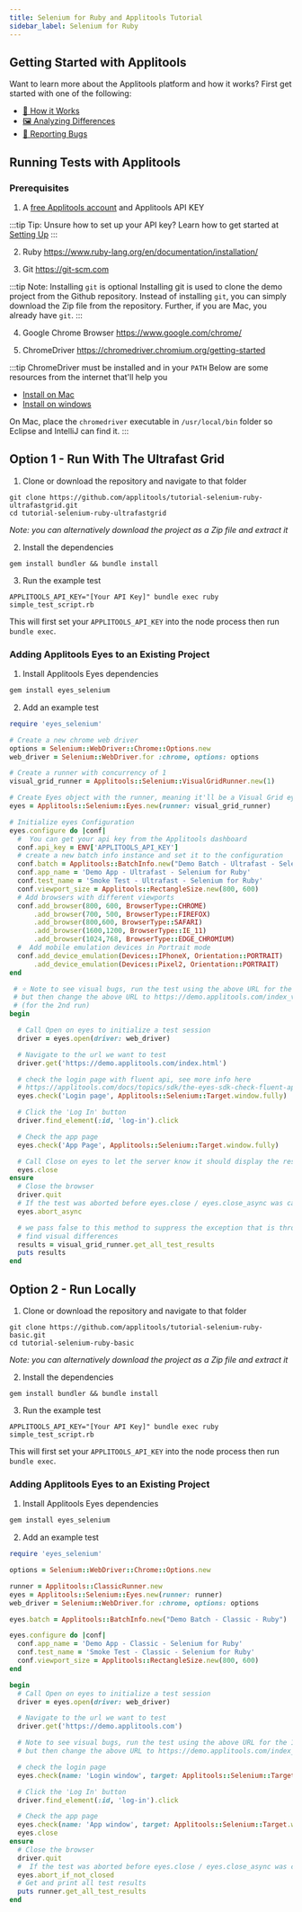 ```yaml
---
title: Selenium for Ruby and Applitools Tutorial
sidebar_label: Selenium for Ruby
---
```



## Getting Started with Applitools

Want to learn more about the Applitools platform and how it works? First get started with one of the following:

* [🤖 How it Works](/overview/how-it-works.html)
* [🖼 Analyzing Differences](/overview/analyzing-differences.html)
* [🐞 Reporting Bugs](/getting-started/reporting-bugs-from-applitools.html)

## Running Tests with Applitools

### Prerequisites

1. A [free Applitools account](https://applitools.com/users/register) and Applitools API KEY

  :::tip Tip: Unsure how to set up your API key?
  Learn how to get started at [Setting Up](/getting-started/setting-up-your-environment.html)
  :::

2. Ruby <https://www.ruby-lang.org/en/documentation/installation/>

3. Git <https://git-scm.com>

  :::tip Note: Installing `git` is optional
  Installing git is used to clone the demo project from the Github repository. Instead of installing `git`, you can simply download the Zip file from the repository. Further, if you are Mac, you already have `git`.
  :::

4. Google Chrome Browser <https://www.google.com/chrome/>

5. ChromeDriver <https://chromedriver.chromium.org/getting-started>

  :::tip ChromeDriver must be installed and in your `PATH`
  Below are some resources from the internet that'll help you
  
  * [Install on Mac](https://www.kenst.com/2015/03/installing-chromedriver-on-mac-osx/)
  * [Install on windows](https://www.youtube.com/watch?v=dz59GsdvUF8)

  On Mac, place the `chromedriver` executable in `/usr/local/bin` folder so Eclipse and IntelliJ can find it.
  :::

## Option 1 - Run With The Ultrafast Grid

1. Clone or download the repository and navigate to that folder
```
git clone https://github.com/applitools/tutorial-selenium-ruby-ultrafastgrid.git
cd tutorial-selenium-ruby-ultrafastgrid
```
*Note: you can alternatively download the project as a Zip file and extract it*

2. Install the dependencies
```
gem install bundler && bundle install
```

3. Run the example test
```
APPLITOOLS_API_KEY="[Your API Key]" bundle exec ruby simple_test_script.rb
```

This will first set your `APPLITOOLS_API_KEY` into the node process then run `bundle exec`.


### Adding Applitools Eyes to an Existing Project

1. Install Applitools Eyes dependencies

```sh
gem install eyes_selenium
```

2. Add an example test

```ruby
require 'eyes_selenium'

# Create a new chrome web driver
options = Selenium::WebDriver::Chrome::Options.new
web_driver = Selenium::WebDriver.for :chrome, options: options

# Create a runner with concurrency of 1
visual_grid_runner = Applitools::Selenium::VisualGridRunner.new(1)

# Create Eyes object with the runner, meaning it'll be a Visual Grid eyes.
eyes = Applitools::Selenium::Eyes.new(runner: visual_grid_runner)

# Initialize eyes Configuration
eyes.configure do |conf|
  #  You can get your api key from the Applitools dashboard
  conf.api_key = ENV['APPLITOOLS_API_KEY']
  # create a new batch info instance and set it to the configuration
  conf.batch = Applitools::BatchInfo.new("Demo Batch - Ultrafast - Selenium for Ruby")
  conf.app_name = 'Demo App - Ultrafast - Selenium for Ruby'
  conf.test_name = 'Smoke Test - Ultrafast - Selenium for Ruby'
  conf.viewport_size = Applitools::RectangleSize.new(800, 600)
  # Add browsers with different viewports
  conf.add_browser(800, 600, BrowserType::CHROME)
      .add_browser(700, 500, BrowserType::FIREFOX)
      .add_browser(800,600, BrowserType::SAFARI)
      .add_browser(1600,1200, BrowserType::IE_11)
      .add_browser(1024,768, BrowserType::EDGE_CHROMIUM)
  #  Add mobile emulation devices in Portrait mode
  conf.add_device_emulation(Devices::IPhoneX, Orientation::PORTRAIT)
      .add_device_emulation(Devices::Pixel2, Orientation::PORTRAIT)
end

 # ⭐️ Note to see visual bugs, run the test using the above URL for the 1st run.
 # but then change the above URL to https://demo.applitools.com/index_v2.html
 # (for the 2nd run)
begin

  # Call Open on eyes to initialize a test session
  driver = eyes.open(driver: web_driver)

  # Navigate to the url we want to test
  driver.get('https://demo.applitools.com/index.html')

  # check the login page with fluent api, see more info here
  # https://applitools.com/docs/topics/sdk/the-eyes-sdk-check-fluent-api.html
  eyes.check('Login page', Applitools::Selenium::Target.window.fully)

  # Click the 'Log In' button
  driver.find_element(:id, 'log-in').click

  # Check the app page
  eyes.check('App Page', Applitools::Selenium::Target.window.fully)

  # Call Close on eyes to let the server know it should display the results
  eyes.close
ensure
  # Close the browser
  driver.quit
  # If the test was aborted before eyes.close / eyes.close_async was called, ends the test as aborted.
  eyes.abort_async

  # we pass false to this method to suppress the exception that is thrown if we
  # find visual differences
  results = visual_grid_runner.get_all_test_results
  puts results
end
```
## Option 2 - Run Locally

1. Clone or download the repository and navigate to that folder
```
git clone https://github.com/applitools/tutorial-selenium-ruby-basic.git
cd tutorial-selenium-ruby-basic
```
*Note: you can alternatively download the project as a Zip file and extract it*

2. Install the dependencies
```
gem install bundler && bundle install
```

3. Run the example test
```
APPLITOOLS_API_KEY="[Your API Key]" bundle exec ruby simple_test_script.rb
```

This will first set your `APPLITOOLS_API_KEY` into the node process then run `bundle exec`.


### Adding Applitools Eyes to an Existing Project

1. Install Applitools Eyes dependencies

```sh
gem install eyes_selenium
```

2. Add an example test

```ruby
require 'eyes_selenium'

options = Selenium::WebDriver::Chrome::Options.new

runner = Applitools::ClassicRunner.new
eyes = Applitools::Selenium::Eyes.new(runner: runner)
web_driver = Selenium::WebDriver.for :chrome, options: options

eyes.batch = Applitools::BatchInfo.new("Demo Batch - Classic - Ruby")

eyes.configure do |conf|
  conf.app_name = 'Demo App - Classic - Selenium for Ruby'
  conf.test_name = 'Smoke Test - Classic - Selenium for Ruby'
  conf.viewport_size = Applitools::RectangleSize.new(800, 600)
end

begin
  # Call Open on eyes to initialize a test session
  driver = eyes.open(driver: web_driver)

  # Navigate to the url we want to test
  driver.get('https://demo.applitools.com')

  # Note to see visual bugs, run the test using the above URL for the 1st run.
  # but then change the above URL to https://demo.applitools.com/index_v2.html (for the 2nd run)

  # check the login page
  eyes.check(name: 'Login window', target: Applitools::Selenium::Target.window.fully)

  # Click the 'Log In' button
  driver.find_element(:id, 'log-in').click

  # Check the app page
  eyes.check(name: 'App window', target: Applitools::Selenium::Target.window.fully)
  eyes.close
ensure
  # Close the browser
  driver.quit
  #  If the test was aborted before eyes.close / eyes.close_async was called, ends the test as aborted.
  eyes.abort_if_not_closed
  # Get and print all test results
  puts runner.get_all_test_results
end
```

<PartialOutro/>